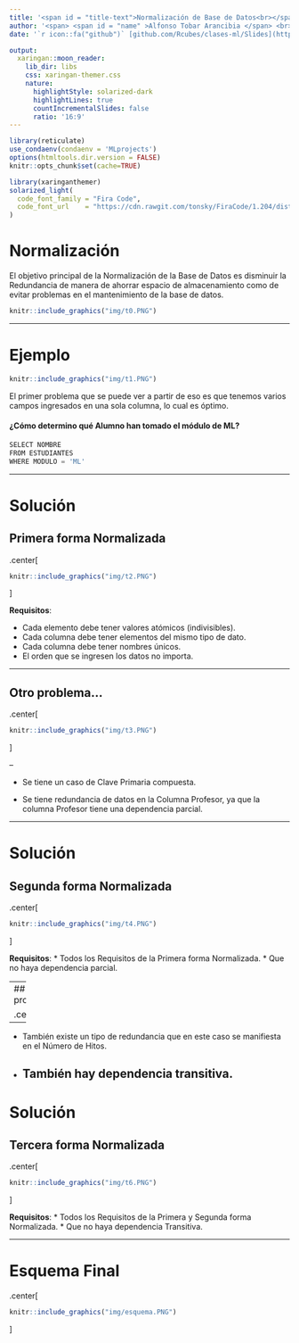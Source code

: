 ```yaml
---
title: '<span id = "title-text">Normalización de Base de Datos<br></span>'
author: '<span> <span id = "name" >Alfonso Tobar Arancibia </span> <br><span style = "font-size: 75%;">Data Scientist<br>03-11-2020</span> </span> '
date: '`r icon::fa("github")` [github.com/Rcubes/clases-ml/Slides](https://github.com/Rcubes/clases-ml/tree/master/Slides)'

output:
  xaringan::moon_reader:
    lib_dir: libs
    css: xaringan-themer.css
    nature:
      highlightStyle: solarized-dark
      highlightLines: true
      countIncrementalSlides: false
      ratio: '16:9'
---
```



```r
library(reticulate)
use_condaenv(condaenv = 'MLprojects')
options(htmltools.dir.version = FALSE)
knitr::opts_chunk$set(cache=TRUE)
```

```r
library(xaringanthemer)
solarized_light(
  code_font_family = "Fira Code",
  code_font_url    = "https://cdn.rawgit.com/tonsky/FiraCode/1.204/distr/fira_code.css"
)
```

# Normalización

El objetivo principal de la Normalización de la Base de Datos es disminuir la Redundancia de manera de ahorrar espacio de almacenamiento como de evitar problemas en el mantenimiento de la base de datos.

```r
knitr::include_graphics("img/t0.PNG")
```
---

# Ejemplo

```r
knitr::include_graphics("img/t1.PNG")
```

El primer problema que se puede ver a partir de eso es que tenemos varios campos ingresados en una sola columna, lo cual es óptimo.

#### ¿Cómo determino qué Alumno han tomado el módulo de ML?

```python
SELECT NOMBRE
FROM ESTUDIANTES
WHERE MODULO = 'ML'

```
---

# Solución 
## Primera forma Normalizada

.center[

```r
knitr::include_graphics("img/t2.PNG")
```
]

**Requisitos**:

* Cada elemento debe tener valores atómicos (indivisibles).
* Cada columna debe tener elementos del mismo tipo de dato.
* Cada columna debe tener nombres únicos.
* El orden que se ingresen los datos no importa.



---

## Otro problema...

.center[

```r
knitr::include_graphics("img/t3.PNG")
```
]

--

* Se tiene un caso de Clave Primaria compuesta.

* Se tiene redundancia de datos en la Columna Profesor, ya que la columna Profesor tiene una dependencia parcial.

---

# Solución 
## Segunda forma Normalizada

.center[
```r
knitr::include_graphics("img/t4.PNG")
```
]

**Requisitos**:
* Todos los Requisitos de la Primera forma Normalizada.
* Que no haya dependencia parcial.

---
## Último problema...


.center[
```r
knitr::include_graphics("img/t5.PNG")
```
]

--

* También existe un tipo de redundancia que en este caso se manifiesta en el Número de Hitos.

* También hay dependencia transitiva.
---

# Solución 
## Tercera forma Normalizada

.center[
```r
knitr::include_graphics("img/t6.PNG")
```
]

**Requisitos**:
* Todos los Requisitos de la Primera y Segunda forma Normalizada.
* Que no haya dependencia Transitiva.

---

# Esquema Final

.center[
```r
knitr::include_graphics("img/esquema.PNG")
```
]









